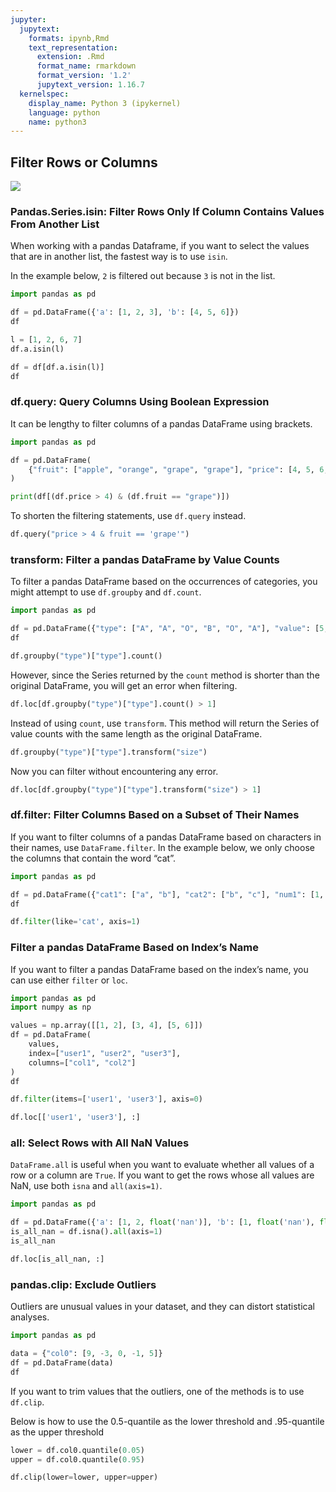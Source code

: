 ```yaml
---
jupyter:
  jupytext:
    formats: ipynb,Rmd
    text_representation:
      extension: .Rmd
      format_name: rmarkdown
      format_version: '1.2'
      jupytext_version: 1.16.7
  kernelspec:
    display_name: Python 3 (ipykernel)
    language: python
    name: python3
---
```


## Filter Rows or Columns


![](../img/filter.png)


### Pandas.Series.isin: Filter Rows Only If Column Contains Values From Another List


When working with a pandas Dataframe, if you want to select the values that are in another list, the fastest way is to use `isin`. 

In the example below, `2` is filtered out because `3` is not in the list.

```python
import pandas as pd 

df = pd.DataFrame({'a': [1, 2, 3], 'b': [4, 5, 6]})
df
```

```python
l = [1, 2, 6, 7]
df.a.isin(l)
```

```python
df = df[df.a.isin(l)]
df
```

### df.query: Query Columns Using Boolean Expression


It can be lengthy to filter columns of a pandas DataFrame using brackets. 

```python
import pandas as pd

df = pd.DataFrame(
    {"fruit": ["apple", "orange", "grape", "grape"], "price": [4, 5, 6, 7]}
)

```

```python
print(df[(df.price > 4) & (df.fruit == "grape")])

```

To shorten the filtering statements, use `df.query` instead.

```python
df.query("price > 4 & fruit == 'grape'")

```

### transform: Filter a pandas DataFrame by Value Counts


To filter a pandas DataFrame based on the occurrences of categories, you might attempt to use `df.groupby` and `df.count`. 

```python
import pandas as pd

df = pd.DataFrame({"type": ["A", "A", "O", "B", "O", "A"], "value": [5, 3, 2, 1, 4, 2]})
df
```

```python
df.groupby("type")["type"].count()
```

However, since the Series returned by the `count` method is shorter than the original DataFrame, you will get an error when filtering.

```python
df.loc[df.groupby("type")["type"].count() > 1]
```

Instead of using `count`, use `transform`. This method will return the Series of value counts with the same length as the original DataFrame.

```python
df.groupby("type")["type"].transform("size")
```

Now you can filter without encountering any error. 

```python
df.loc[df.groupby("type")["type"].transform("size") > 1]
```

### df.filter: Filter Columns Based on a Subset of Their Names


If you want to filter columns of a pandas DataFrame based on characters in their names, use `DataFrame.filter`. In the example below, we only choose the columns that contain the word "cat". 

```python
import pandas as pd

df = pd.DataFrame({"cat1": ["a", "b"], "cat2": ["b", "c"], "num1": [1, 2]})
df 

```

```python
df.filter(like='cat', axis=1)
```

### Filter a pandas DataFrame Based on Index's Name


If you want to filter a pandas DataFrame based on the index's name, you can use either `filter` or `loc`. 

```python
import pandas as pd
import numpy as np

values = np.array([[1, 2], [3, 4], [5, 6]])
df = pd.DataFrame(
    values, 
    index=["user1", "user2", "user3"], 
    columns=["col1", "col2"]
)
df

```

```python
df.filter(items=['user1', 'user3'], axis=0)
```

```python
df.loc[['user1', 'user3'], :]
```

### all: Select Rows with All NaN Values


`DataFrame.all` is useful when you want to evaluate whether all values of a row or a column are `True`. If you want to get the rows whose all values are NaN, use both `isna` and `all(axis=1)`.

```python
import pandas as pd 

df = pd.DataFrame({'a': [1, 2, float('nan')], 'b': [1, float('nan'), float('nan')]})
is_all_nan = df.isna().all(axis=1)
is_all_nan 
```

```python
df.loc[is_all_nan, :]
```

### pandas.clip: Exclude Outliers


Outliers are unusual values in your dataset, and they can distort statistical analyses. 

```python
import pandas as pd 

data = {"col0": [9, -3, 0, -1, 5]}
df = pd.DataFrame(data)
df
```

If you want to trim values that the outliers, one of the methods is to use `df.clip`.

Below is how to use the 0.5-quantile as the lower threshold and .95-quantile as the upper threshold

```python
lower = df.col0.quantile(0.05)
upper = df.col0.quantile(0.95)

df.clip(lower=lower, upper=upper)
```
